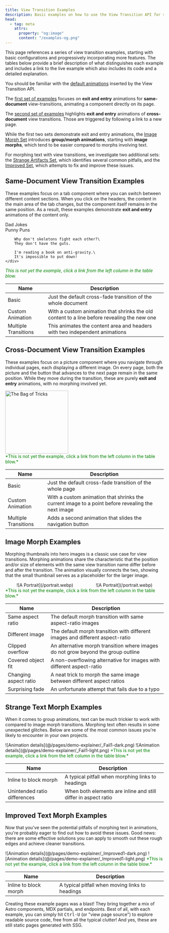 ```yaml
---
title: View Transition Examples
description: Basic examples on how to use the View Transition API for same-document and cross-document view transitions.
head:
  - tag: meta
    attrs:
      property: "og:image"
      content: "/examples-og.png"
---
```



This page references a series of view transition examples, starting with basic configurations and progressively incorporating more features. The tables below provide a brief description of what distinguishes each example and includes a link to the live example which also includes its code and a detailed explanation.

You should be familiar with the [default animations](/basics/default-animations/) inserted by the View Transition API.

The [first set of examples](#same-document-view-transition-examples) focuses on **exit and entry** animations for **same-document** view-transitions, animating a component directly on its page.

The [second set of examples](#cross-document-view-transition-examples) highlights **exit and entry** animations of **cross-document** view transitions. Those are triggered by following a link to a new page.

While the first two sets demonstrate exit and entry animations, the [Image Morph Set](#image-morph-examples) introduces **group/morph animations**, starting with **image morphs**, which tend to be easier compared to morphs involving text.


For morphing text with view transitions, we investigate two additional sets: the [Strange Artifacts Set](#strange-text-morph-examples), which identifies several common pitfalls, and the [Improved Set](#improved-text-morph-examples), which attempts to fix and improve these issues.

## Same-Document View Transition Examples

These examples focus on a tab component where you can switch between different content sections. When you click on the headers, the content in the main area of the tab changes, but the component itself remains in the same position. As a result, these examples demonstrate **exit and entry** animations of the content only.

<div title="Select a link from the table below">
  <Card title="Same-Document 'Tabs' Example">
    <style>{`
    .tabs {
      pointer-events: none;
    }
    .tab {
      display: inline-block;
      padding: 10px 20px;
      cursor: pointer;
      background-color: #887;
      border: 1px solid #887;
      border-bottom: none;
    }
    .tab.active {
      background-color: #797;
      border-bottom: 1px solid #797;
    }
    .tab-content {
      transform: translateY(-1rem);
      display: none;
      padding: 20px;
      border: 1px solid #888;
    }
    .tab-content.active {
      display: block;
    }
`}</style>
    <div class="tabs" id="sd-example">
      <div class="tab active" data-tab="tab1">
        Dad Jokes
      </div>
      <div class="tab" data-tab="tab2">
        Punny Puns
      </div>
    </div>
    <div class="tab-content active" id="tab1">

        Why don't skeletons fight each other?\
        They don't have the guts.

        I'm reading a book on anti-gravity.\
        It's impossible to put down!
    </div>
  <span style="color:green">*This is not yet the example, click a link from the left column in the table blow.*</span>
    </Card>
</div>

| Name                                                                         | Description                                                                                 |
| ---------------------------------------------------------------------------- | ------------------------------------------------------------------------------------------- |
| <DemoLink id="basics" href="/demo/BasicS/">Basic</DemoLink>                  | Just the default cross-fade transition of the whole document                                |
| <DemoLink id="basicas" href="/demo/BasicAS/">Custom Animation</DemoLink>     | With a custom animation that shrinks the old content to a line before revealing the new one |
| <DemoLink id="basicms" href="/demo/BasicMS/">Multiple Transitions</DemoLink> | This animates the content area and headers with two independent animations                  |

## Cross-Document View Transition Examples

These examples focus on a picture component where you navigate through individual pages, each displaying a different image. On every page, both the picture and the button that advances to the next page remain in the same position. While they move during the transition, these are purely **exit and entry** animations, with no morphing involved yet.

<div title="Select a link from the table below">
  <Card title="Cross-Document 'Picture' Example">
    <style>{`
    #image {
      display: block;
      margin: 0 auto;
      mask-image: radial-gradient(
        ellipse at center,
        white 35%,
        transparent 71%
      );
    }
    #images {
      pointer-events: none;
    }
 `}</style>
    <div id="images">
      <img
        id="image"
        width="200"
        height="200"
        src="/bag.webp"
        alt="The Bag of Tricks"
      />
    </div>
  <span style="color:green">*This is not yet the example, click a link from the left column in the table blow.*</span>
  </Card>
</div>

| Name                                                                          | Description                                                                                       |
| ----------------------------------------------------------------------------- | ------------------------------------------------------------------------------------------------- |
| <DemoLink id="basicc" href="/demo/BasicC1/">Basic</DemoLink>                  | Just the default cross-fade transition of the whole page                                          |
| <DemoLink id="basicac" href="/demo/BasicAC1/">Custom Animation</DemoLink>     | With a custom animation that shrinks the current image to a point before revealing the next image |
| <DemoLink id="basicmc" href="/demo/BasicMC1/">Multiple Transitions</DemoLink> | Adds a second animation that slides the navigation button                                         |

## Image Morph Examples

Morphing thumbnails into hero images is a classic use case for view transitions. Morphing animations share the characteristic that the position and/or size of elements with the same view transition name differ before and after the transition. The animation visually connects the two, showing that the small thumbnail serves as a placeholder for the larger image.

<div title="Select a link from the table below">
  <Card title="Thumbnail to Detail Morphs">
    <style>{`
#one img{
  width: 30%;
  height: auto;
}
#two img {
  width: 100%;
  height: auto;
}
@media (orientation: landscape) {
  #one {
    width: 40%;
    height: auto;
  }
  #two {
    width: 40%;
    height: auto;
  }
}
`}</style>
    <div style="display: flex; flex-wrap: wrap; align-items: center; justify-content: space-around">
      <div id="one">
        <div class="portrait">![A Portrait](/portrait.webp)</div>
      </div>
      <div id="two">
        <div class="portrait">![A Portrait](/portrait.webp)</div>
      </div>
    </div>
<span style="color:green">*This is not yet the example, click a link from the left column in the table blow.*</span>
  </Card>
</div>

| Name                                                                          | Description                                                                                       |
| ----------------------------------------------------------------------------- | ------------------------------------------------------------------------------------------------- |
| <DemoLink id="basicim" href="/demo/BasicIM/">Same aspect ratio</DemoLink>                  | The default morph transition with same aspect-ratio images |
| <DemoLink id="basicim2" href="/demo/BasicIM2/">Different image</DemoLink>                  | The default morph transition with different images and different aspect-ratio |
| <DemoLink id="basicim3" href="/demo/BasicIM3/">Clipped overflow</DemoLink>                  | An alternative morph transition where images do not grow beyond the group outline |
| <DemoLink id="basicim4" href="/demo/BasicIM4/">Covered object fit</DemoLink>                  | A non-overflowing alternative for images with different aspect-ratio |
| <DemoLink id="basicim5" href="/demo/BasicIM5/">Changing aspect ratio</DemoLink>                  | A neat trick to morph the same image between different aspect ratios |
| <DemoLink id="failim" href="/demo/FailIM/">Surprising fade</DemoLink>| An unfortunate attempt that fails due to a typo |


## Strange Text Morph Examples

When it comes to group animations, text can be much trickier to work with compared to image morph transitions. Morphing text often results in some unexpected glitches. Below are some of the most common issues you're likely to encounter in your own projects.

<div title="Select a link from the table below">
  <Card title="Morphing text into text">
<span class="light:sl-hidden">![Animation details](@/pages/demo-explainer/_Fail1-dark.png)</span>
<span class="dark:sl-hidden">![Animation details](@/pages/demo-explainer/_Fail1-light.png)</span>
<span style="color:green">*This is not yet the example, click a link from the left column in the table blow.*</span>
  </Card>
</div>


| Name                                                                          | Description                                                                                       |
| ----------------------------------------------------------------------------- | ------------------------------------------------------------------------------------------------- |
| <DemoLink id="fail1" href="/demo/Fail1/">Inline to block morph</DemoLink>                  | A typical pitfall when morphing links to headings |
| <DemoLink id="fail2" href="/demo/Fail2/">Unintended ratio differences</DemoLink>                  | When both elements are inline and still differ in aspect ratio |

## Improved Text Morph Examples

Now that you've seen the potential pitfalls of morphing text in animations, you're probably eager to find out how to avoid these issues. Good news: there are some effective solutions you can apply to smooth out these rough edges and achieve cleaner transitions.

<div title="Select a link from the table below">
  <Card title="Morphing text into text">
<span class="light:sl-hidden">![Animation details](@/pages/demo-explainer/_Improved1-dark.png)</span>
<span class="dark:sl-hidden">![Animation details](@/pages/demo-explainer/_Improved1-light.png)</span>
<span style="color:green">*This is not yet the example, click a link from the left column in the table blow.*</span>
  </Card>
</div>

| Name                                                                          | Description                                                                                       |
| ----------------------------------------------------------------------------- | ------------------------------------------------------------------------------------------------- |
| <DemoLink id="improved1" href="/demo/Improved1/">Inline to block morph</DemoLink>                  | A typical pitfall when moving links to headings |



<Card title="Side note">
  Creating these example pages was a blast! They bring together a mix of Astro
  components, MDX partials, and endpoints. Best of all, with each example, you
  can simply hit <kbd>Ctrl-U</kbd> (or "view page source") to explore readable
  source code, free from all the typical clutter! And yes, these are still
  static pages generated with SSG.
</Card>
